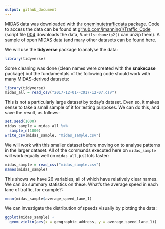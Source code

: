 ```yaml
---
output: github_document
---
```


MIDAS data was downloaded with the [oneminutetrafficdata](https://github.com/RACFoundation/oneminutetrafficdata) package.
Code to access the data can be found at [github.com/jmanning1/Traffic_Code](https://github.com/jmanning1/Traffic_Code) (script file [004](https://github.com/jmanning1/Traffic_Code/blob/master/Code/004_Download_MIDAS_Gold_Traffic_Data_2016.R) downloads the data, `R.utils::bunzip2()` can unzip them).
A sample of open MIDAS data (and many other datasets can be found [here](https://odileeds.org/blog/2016-10-07-highwayshack-datasets).

We will use the **tidyverse** package to analyse the data:

```r
library(tidyverse)
```

Some cleaning was done (clean names were created with the **snakecase** package) but the fundamentals of the following code should work with many MIDAS-derived datasets:



```r
library(tidyverse)
midas_all = read_csv("2017-12-01--2017-12-07.csv")
```

This is not a particularly large dataset by today's dataset.
Even so, it makes sense to take a small sample of it for testing purposes.
We can do this, and save the result, as follows:

```r
set.seed(1000)
midas_sample = midas_all %>% 
  sample_n(1000)
write_csv(midas_sample, "midas_sample.csv")
```

We will work with this smaller dataset before moving on to analyse patterns in the larger dataset.
All of the commands executed here on `midas_sample` will work equally well on `midas_all`, just lots faster:

```r
midas_sample = read_csv("midas_sample.csv")
names(midas_sample)
```

This shows we have 26 variables, all of which have relatively clear names.
We can do summary statistics on these.
What's the average speed in each lane of traffic, for example?:

```r
mean(midas_sample$average_speed_lane_1)
```

We can investigate the distribution of speeds visually by plotting the data:

```r
ggplot(midas_sample) +
  geom_violin(aes(x = geographic_address, y = average_speed_lane_1))
```



